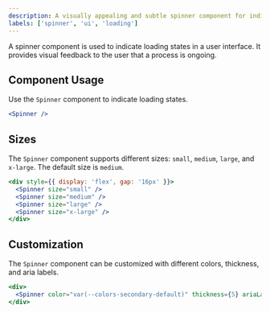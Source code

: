 ```yaml
---
description: A visually appealing and subtle spinner component for indicating loading states.
labels: ['spinner', 'ui', 'loading']
---
```


A spinner component is used to indicate loading states in a user interface. It provides visual feedback to the user that a process is ongoing.

## Component Usage

Use the `Spinner` component to indicate loading states.

```jsx
<Spinner />
```
## Sizes
The `Spinner` component supports different sizes: `small`, `medium`, `large`, and `x-large`. The default size is `medium`.
```jsx
<div style={{ display: 'flex', gap: '16px' }}>
  <Spinner size="small" />
  <Spinner size="medium" />
  <Spinner size="large" />
  <Spinner size="x-large" />
</div>
```
## Customization
The `Spinner` component can be customized with different colors, thickness, and aria labels.
```jsx
<div>
  <Spinner color="var(--colors-secondary-default)" thickness={5} ariaLabel="Loading data..." />
</div>